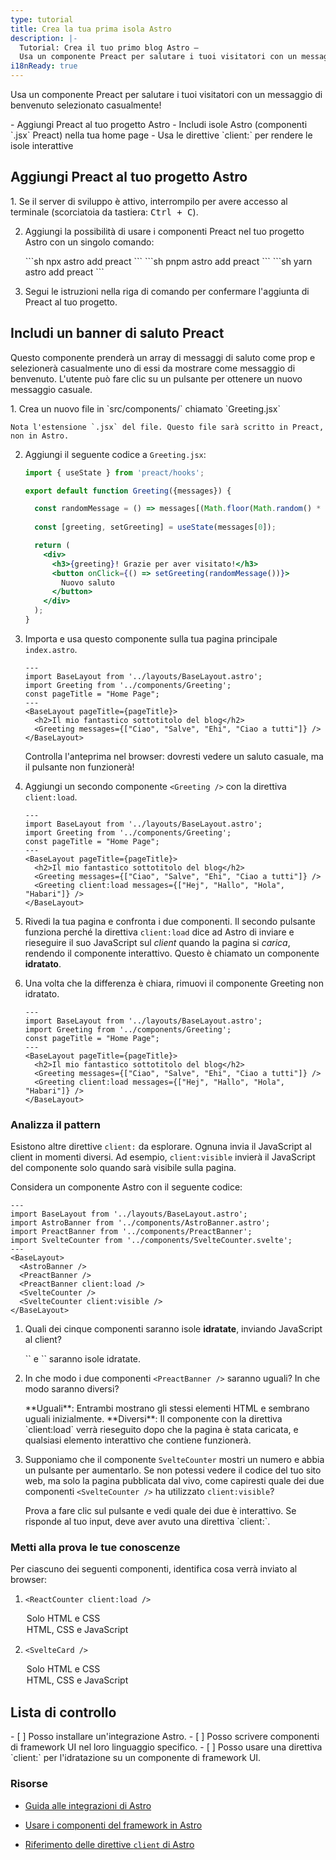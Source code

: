 ```yaml
---
type: tutorial
title: Crea la tua prima isola Astro
description: |-
  Tutorial: Crea il tuo primo blog Astro —
  Usa un componente Preact per salutare i tuoi visitatori con un messaggio selezionato casualmente
i18nReady: true
---
```


Usa un componente Preact per salutare i tuoi visitatori con un messaggio di benvenuto selezionato casualmente!

<PreCheck>
  - Aggiungi Preact al tuo progetto Astro
  - Includi isole Astro (componenti `.jsx` Preact) nella tua home page
  - Usa le direttive `client:` per rendere le isole interattive
</PreCheck>

## Aggiungi Preact al tuo progetto Astro

<Steps>
1. Se il server di sviluppo è attivo, interrompilo per avere accesso al terminale (scorciatoia da tastiera: <kbd>Ctrl + C</kbd>).

2. Aggiungi la possibilità di usare i componenti Preact nel tuo progetto Astro con un singolo comando:

    <PackageManagerTabs>
      <Fragment slot="npm">
        ```sh
        npx astro add preact
        ```
      </Fragment>
      <Fragment slot="pnpm">
        ```sh
        pnpm astro add preact
        ```
      </Fragment>
      <Fragment slot="yarn">
        ```sh
        yarn astro add preact
        ```
      </Fragment>
    </PackageManagerTabs>

3. Segui le istruzioni nella riga di comando per confermare l'aggiunta di Preact al tuo progetto.
</Steps>

## Includi un banner di saluto Preact

Questo componente prenderà un array di messaggi di saluto come prop e selezionerà casualmente uno di essi da mostrare come messaggio di benvenuto. L'utente può fare clic su un pulsante per ottenere un nuovo messaggio casuale.

<Steps>
1. Crea un nuovo file in `src/components/` chiamato `Greeting.jsx`

    Nota l'estensione `.jsx` del file. Questo file sarà scritto in Preact, non in Astro.

2. Aggiungi il seguente codice a `Greeting.jsx`:

    ```jsx title="src/components/Greeting.jsx"
    import { useState } from 'preact/hooks';

    export default function Greeting({messages}) {

      const randomMessage = () => messages[(Math.floor(Math.random() * messages.length))];
      
      const [greeting, setGreeting] = useState(messages[0]);

      return (
        <div> 
          <h3>{greeting}! Grazie per aver visitato!</h3>
          <button onClick={() => setGreeting(randomMessage())}>
            Nuovo saluto
          </button>
        </div>
      );
    }
    ```

3. Importa e usa questo componente sulla tua pagina principale `index.astro`.

    ```astro title="src/pages/index.astro" ins={3,8}
    ---
    import BaseLayout from '../layouts/BaseLayout.astro';
    import Greeting from '../components/Greeting';
    const pageTitle = "Home Page";
    ---
    <BaseLayout pageTitle={pageTitle}>
      <h2>Il mio fantastico sottotitolo del blog</h2>
      <Greeting messages={["Ciao", "Salve", "Ehi", "Ciao a tutti"]} />
    </BaseLayout>
    ```

    Controlla l'anteprima nel browser: dovresti vedere un saluto casuale, ma il pulsante non funzionerà!

4. Aggiungi un secondo componente `<Greeting />` con la direttiva `client:load`.

    ```astro title="src/pages/index.astro" ins={9} "client:load"
    ---
    import BaseLayout from '../layouts/BaseLayout.astro';
    import Greeting from '../components/Greeting';
    const pageTitle = "Home Page";
    ---
    <BaseLayout pageTitle={pageTitle}>
      <h2>Il mio fantastico sottotitolo del blog</h2>
      <Greeting messages={["Ciao", "Salve", "Ehi", "Ciao a tutti"]} />
      <Greeting client:load messages={["Hej", "Hallo", "Hola", "Habari"]} />
    </BaseLayout>
    ```

5. Rivedi la tua pagina e confronta i due componenti. Il secondo pulsante funziona perché la direttiva `client:load` dice ad Astro di inviare e rieseguire il suo JavaScript sul _client_ quando la pagina si _carica_, rendendo il componente interattivo. Questo è chiamato un componente **idratato**.

6. Una volta che la differenza è chiara, rimuovi il componente Greeting non idratato.

    ```astro title="src/pages/index.astro" del={8} "client:load"
    ---
    import BaseLayout from '../layouts/BaseLayout.astro';
    import Greeting from '../components/Greeting';
    const pageTitle = "Home Page";
    ---
    <BaseLayout pageTitle={pageTitle}>
      <h2>Il mio fantastico sottotitolo del blog</h2>
      <Greeting messages={["Ciao", "Salve", "Ehi", "Ciao a tutti"]} />
      <Greeting client:load messages={["Hej", "Hallo", "Hola", "Habari"]} />
    </BaseLayout>
    ```
</Steps>

<Box icon="question-mark">

### Analizza il pattern

Esistono altre direttive `client:` da esplorare. Ognuna invia il JavaScript al client in momenti diversi. Ad esempio, `client:visible` invierà il JavaScript del componente solo quando sarà visibile sulla pagina.

Considera un componente Astro con il seguente codice:

```astro
---
import BaseLayout from '../layouts/BaseLayout.astro';
import AstroBanner from '../components/AstroBanner.astro';
import PreactBanner from '../components/PreactBanner';
import SvelteCounter from '../components/SvelteCounter.svelte';
---
<BaseLayout>
  <AstroBanner />
  <PreactBanner />
  <PreactBanner client:load />
  <SvelteCounter />
  <SvelteCounter client:visible />
</BaseLayout>
```

1. Quali dei cinque componenti saranno isole **idratate**, inviando JavaScript al client?

    <p>
      <Spoiler>`<PreactBanner client:load />` e `<SvelteCounter client:visible />` saranno isole idratate.</Spoiler>
    </p>

2. In che modo i due componenti `<PreactBanner />` saranno uguali? In che modo saranno diversi?

    <p>
      <Spoiler>**Uguali**: Entrambi mostrano gli stessi elementi HTML e sembrano uguali inizialmente. **Diversi**: Il componente con la direttiva `client:load` verrà rieseguito dopo che la pagina è stata caricata, e qualsiasi elemento interattivo che contiene funzionerà.</Spoiler>
    </p>

3. Supponiamo che il componente `SvelteCounter` mostri un numero e abbia un pulsante per aumentarlo. Se non potessi vedere il codice del tuo sito web, ma solo la pagina pubblicata dal vivo, come capiresti quale dei due componenti `<SvelteCounter />` ha utilizzato `client:visible`?

    <p>
      <Spoiler>Prova a fare clic sul pulsante e vedi quale dei due è interattivo. Se risponde al tuo input, deve aver avuto una direttiva `client:`.</Spoiler>
    </p>
</Box>

<Box icon="question-mark">

### Metti alla prova le tue conoscenze

Per ciascuno dei seguenti componenti, identifica cosa verrà inviato al browser:

1. `<ReactCounter client:load />`

    <MultipleChoice>
      <Option>
        Solo HTML e CSS
      </Option>
      <Option isCorrect>
        HTML, CSS e JavaScript
      </Option>
    </MultipleChoice>

2. `<SvelteCard />`

    <MultipleChoice>
      <Option isCorrect>
        Solo HTML e CSS
      </Option>
      <Option>
        HTML, CSS e JavaScript
      </Option>
    </MultipleChoice>
</Box>

<Box icon="check-list">

## Lista di controllo

<Checklist>
- [ ] Posso installare un'integrazione Astro.
- [ ] Posso scrivere componenti di framework UI nel loro linguaggio specifico.
- [ ] Posso usare una direttiva `client:` per l'idratazione su un componente di framework UI.
</Checklist>
</Box>

### Risorse

- [Guida alle integrazioni di Astro](/en/guides/integrations-guide/)

- [Usare i componenti del framework in Astro](/en/guides/framework-components/#using-framework-components)

- [Riferimento delle direttive `client` di Astro](/en/reference/directives-reference/#client-directives)
